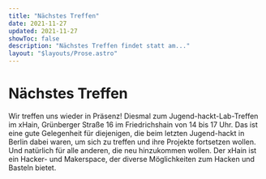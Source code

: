 ```yaml
---
title: "Nächstes Treffen"
date: 2021-11-27
updated: 2021-11-27
showToc: false
description: "Nächstes Treffen findet statt am..."
layout: "$layouts/Prose.astro"
---
```



# Nächstes Treffen

Wir treffen uns wieder in Präsenz! Diesmal zum Jugend-hackt-Lab-Treffen im xHain, Grünberger Straße 16 im Friedrichshain
von 14 bis 17 Uhr. Das ist eine gute Gelegenheit für diejenigen, die beim letzten Jugend-hackt in Berlin dabei waren, um
sich zu treffen und ihre Projekte fortsetzen wollen. Und natürlich für alle anderen, die neu hinzukommen wollen. Der
xHain ist ein Hacker- und Makerspace, der diverse Möglichkeiten zum Hacken und Basteln bietet.

<Figure src="/images/man_muesste.jpg" alt="Man müsste …" />
